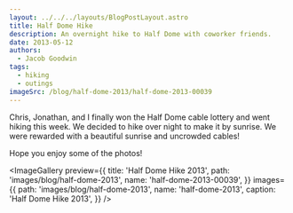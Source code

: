 ```yaml
---
layout: ../../../layouts/BlogPostLayout.astro
title: Half Dome Hike
description: An overnight hike to Half Dome with coworker friends.
date: 2013-05-12
authors:
  - Jacob Goodwin
tags:
  - hiking
  - outings
imageSrc: /blog/half-dome-2013/half-dome-2013-00039
---
```



Chris, Jonathan, and I finally won the Half Dome cable lottery and went hiking this week. We decided to hike over night to make it by sunrise. We were rewarded with a beautiful sunrise and uncrowded cables!

Hope you enjoy some of the photos!

<ImageGallery
  preview={{
    title: 'Half Dome Hike 2013',
    path: 'images/blog/half-dome-2013',
    name: 'half-dome-2013-00039',
  }}
  images={{
    path: 'images/blog/half-dome-2013',
    name: 'half-dome-2013',
    caption: 'Half Dome Hike 2013',
  }}
/>
